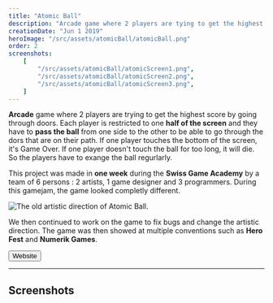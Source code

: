 ```yaml
---
title: "Atomic Ball"
description: "Arcade game where 2 players are tying to get the highest score by going through doors and exchanging an atomic ball. The game was made with Unity during the Swiss Game Academy 2019 where it won the first price."
creationDate: "Jun 1 2019"
heroImage: "/src/assets/atomicBall/atomicBall.png"
order: 2
screenshots:
    [
        "/src/assets/atomicBall/atomicScreen1.png",
        "/src/assets/atomicBall/atomicScreen2.png",
        "/src/assets/atomicBall/atomicScreen3.png",
    ]
---
```



**Arcade** game where 2 players are trying to get the highest score by going through doors.
Each player is restricted to one **half of the screen** and they have to **pass the ball** from one side to the other to be able to go through the dors that are on their path.
If one player touches the bottom of the screen, it's Game Over.
If one player doesn't touch the ball for too long, it will die.
So the players have to exange the ball regurlarly.

This project was made in **one week** during the **Swiss Game Academy** by a team of 6 persons : 2 artists, 1 game designer and 3 programmers.
During this gamejam, the game looked completly different.

![The old artistic direction of Atomic Ball.](/src/assets/atomicBall/oldAtomicBall.png)

We then continued to work on the game to fix bugs and change the artistic direction.
The game was then showed at multiple conventions such as **Hero Fest** and **Numerik Games**.

<div class="flex">
	<Button href="https://orangecube.ch/games/Atomic%20Ball">Website</Button>
</div>

---

## Screenshots


<ScreenshotList screenshots={frontmatter.screenshots} />
